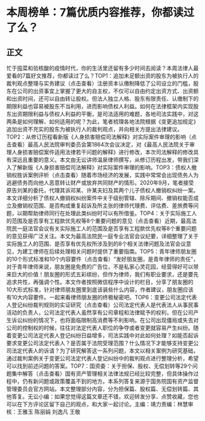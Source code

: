 # 本周榜单：7篇优质内容推荐，你都读过了么？
## 正文
忙于囤菜和验核酸的疫情时代，你的生活里还留有多少时间去阅读？本周法律人最爱看的7篇好文推荐，你都读过了么？TOP1：追加未足额出资的股东为被执行人的裁判观点整理与实务建议（点击查看）注册资本认缴制降低了公司设立的门槛，股东在公司的出资事宜上掌握了更大的自主权，不仅可以自由约定出资方式、出资额和出资时间，还可以自由转让股权。但法人独立人格、股东有限责任、认缴制下的期限利益也容易被股东不当利用，进而影响债权人利益。如何在法律框架内实现股东出资期限利益与债权人利益的平衡，是司法适用的难题，各地司法实践中，对这两条是如何理解、如何适用的呢？为此，笔者梳理各地法院根据《变更追加规定》追加出资不充实的股东为被执行人的裁判观点，并向相关方提出法律建议。TOP2：从修订历程看新版《人身损害赔偿司法解释》对实际案件审理的影响（点击查看）最高人民法院审判委员会第1864次会议决定，对《最高人民法院关于审理人身损害赔偿案件适用法律若干问题的解释》进行修改，本次司法解释的修改具有深远且重要的意义。本文由无讼讲师温泉律师撰写，从修订历程出发，带我们深入了解新版《人身损害赔偿司法解释》对实际案件审理的影响。TOP3：债权人撤销权胜诉案例评析（点击查看）随着市场经济的发展，实践中常常会出现债务人为逃避债务而向他人恶意转让财产或放弃共同财产的情形。2020年9月，笔者接受原告刘某的委托，代理其诉邓某、许某夫妇及其两个儿子债权人撤销权纠纷一案。本文详细分析了债权人撤销权纠纷案件中关于级别管辖、除斥期间、撤销权能否成立及撤销权范围、是否构成重复起诉及所主张的律师代理费、评估费、差旅费等问题，以期帮助律师同行在处理此类纠纷时可以有所借鉴。TOP4：关于实际施工人的范围及是否享有工程款优先权等8个重要问题的意见（点击查看）近期，最高法院民一庭法官会议有关实际施工人的范围及是否享有工程款优先权等8个重要问题的意见获得广泛关注。本文为最高法院民一庭专业法官会议纪要，详细整理了关于实际施工人的范围、是否享有优先权所涉及到的8个相关法律问题及法官会议意见，为建工律师在后续处理相关问题时提供了重要指南。TOP5：青年律师朋友圈的10个形式标准和10个内容要件（点击查看）“发好朋友圈，是青年律师的责任”，对于青年律师来说，朋友圈是免费的广告位，不是私家心灵花园，经营得好可以带来巨大的价值！朋友圈的形式五彩缤纷，但作为律师，我们有职业要求，还是要先追求共性，再强调个性。本文作者按照微信程序中设计的栏目，分享了朋友圈的10大形式标准，针对律师朋友圈里到底该装些什么内容，作者建议，朋友圈应该有10大内容要件。一起来看律师朋友圈的终极秘密吧。TOP6：变更公司法定代表人登记纠纷裁判规则的实证研究（点击查看）公司法定代表人是代表法人从事民事活动的负责人，公司法定代表人虽然享有公司章程和法律赋予的权利，但在公司产生诉讼纠纷的情况下，也将面临限制高消费等不利影响。在公司出现僵局或失去对公司的控制权的时候，往往对法定代表人职位的争夺或者变更就容易产生纠纷。随着变更公司法定代表人登记纠纷日益增多，司法实践中对此如何处理？如能否起诉要求变更公司法定代表人？是否属于法院受理范围？什么情况下才能够支持变更公司法定代表人的诉请？为了研究解答这一系列问题，本文以相关案例为研究基础，通过裁判案例关于变更公司法定代表人登记纠纷中的裁判观点进行整理分析，希望可以找到前述问题的答案。TOP7：国资委：关于担保、股权、无偿划转等29个问题集中解答（点击查看）国有资产管理相关法律法规已经比较完整，但具体操作过程中，仍有新问题或政策覆盖不到的地方。本系列答复来源于国务院国有资产监督管理委员会官方网站。本文整理部分内容，分为担保篇、股权篇、无偿划转篇、其他答复。无讼小编：如果您觉得这篇文章还不错，欢迎转发分享、点赞收藏，您也可以在下方评论区留下自己的观点，和大家一起讨论。主编：靖力责编：林慧审核：王雅玉 陈丽娟 刘逸凡 王敬